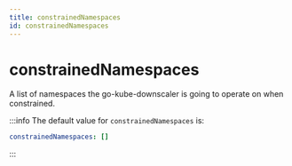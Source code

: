 ```yaml
---
title: constrainedNamespaces
id: constrainedNamespaces
---
```


# constrainedNamespaces

A list of namespaces the go-kube-downscaler is going to operate on when constrained.

:::info
The default value for `constrainedNamespaces` is:

```yaml
constrainedNamespaces: []
```

:::
